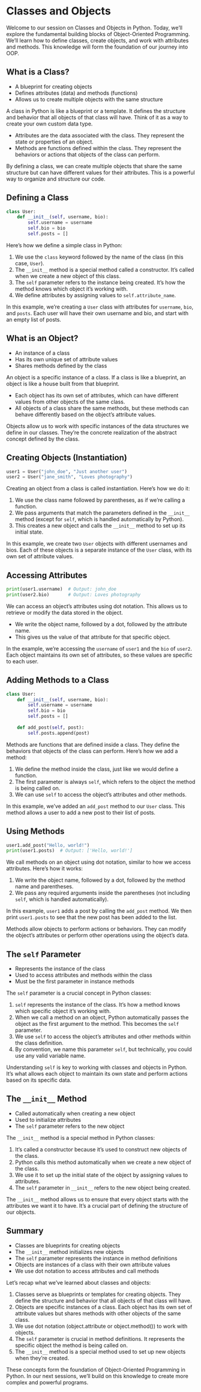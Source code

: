 # Classes and Objects

::: {.notes}
Welcome to our session on Classes and Objects in Python. Today, we'll explore the fundamental building blocks of Object-Oriented Programming. We'll learn how to define classes, create objects, and work with attributes and methods. This knowledge will form the foundation of our journey into OOP.
:::


## What is a Class?

- A blueprint for creating objects
- Defines attributes (data) and methods (functions)
- Allows us to create multiple objects with the same structure

::: {.notes}
A class in Python is like a blueprint or a template. It defines the structure and behavior that all objects of that class will have. Think of it as a way to create your own custom data type.

- Attributes are the data associated with the class. They represent the state or properties of an object.
- Methods are functions defined within the class. They represent the behaviors or actions that objects of the class can perform.

By defining a class, we can create multiple objects that share the same structure but can have different values for their attributes. This is a powerful way to organize and structure our code.
:::


## Defining a Class

```python
class User:
    def __init__(self, username, bio):
        self.username = username
        self.bio = bio
        self.posts = []
```

::: {.notes}
Here's how we define a simple class in Python:

1. We use the `class` keyword followed by the name of the class (in this case, `User`).
2. The `__init__` method is a special method called a constructor. It's called when we create a new object of this class.
3. The `self` parameter refers to the instance being created. It's how the method knows which object it's working with.
4. We define attributes by assigning values to `self.attribute_name`.

In this example, we're creating a `User` class with attributes for `username`, `bio`, and `posts`. Each user will have their own username and bio, and start with an empty list of posts.
:::


## What is an Object?

- An instance of a class
- Has its own unique set of attribute values
- Shares methods defined by the class

::: {.notes}
An object is a specific instance of a class. If a class is like a blueprint, an object is like a house built from that blueprint. 

- Each object has its own set of attributes, which can have different values from other objects of the same class.
- All objects of a class share the same methods, but these methods can behave differently based on the object's attribute values.

Objects allow us to work with specific instances of the data structures we define in our classes. They're the concrete realization of the abstract concept defined by the class.
:::


## Creating Objects (Instantiation)

```python
user1 = User("john_doe", "Just another user")
user2 = User("jane_smith", "Loves photography")
```

::: {.notes}
Creating an object from a class is called instantiation. Here's how we do it:

1. We use the class name followed by parentheses, as if we're calling a function.
2. We pass arguments that match the parameters defined in the `__init__` method (except for `self`, which is handled automatically by Python).
3. This creates a new object and calls the `__init__` method to set up its initial state.

In this example, we create two `User` objects with different usernames and bios. Each of these objects is a separate instance of the `User` class, with its own set of attribute values.
:::


## Accessing Attributes

```python
print(user1.username)  # Output: john_doe
print(user2.bio)       # Output: Loves photography
```

::: {.notes}
We can access an object's attributes using dot notation. This allows us to retrieve or modify the data stored in the object.

- We write the object name, followed by a dot, followed by the attribute name.
- This gives us the value of that attribute for that specific object.

In the example, we're accessing the `username` of `user1` and the `bio` of `user2`. Each object maintains its own set of attributes, so these values are specific to each user.
:::


## Adding Methods to a Class

```python
class User:
    def __init__(self, username, bio):
        self.username = username
        self.bio = bio
        self.posts = []
    
    def add_post(self, post):
        self.posts.append(post)
```

::: {.notes}
Methods are functions that are defined inside a class. They define the behaviors that objects of the class can perform. Here's how we add a method:

1. We define the method inside the class, just like we would define a function.
2. The first parameter is always `self`, which refers to the object the method is being called on.
3. We can use `self` to access the object's attributes and other methods.

In this example, we've added an `add_post` method to our `User` class. This method allows a user to add a new post to their list of posts.
:::


## Using Methods

```python
user1.add_post("Hello, world!")
print(user1.posts)  # Output: ['Hello, world!']
```

::: {.notes}
We call methods on an object using dot notation, similar to how we access attributes. Here's how it works:

1. We write the object name, followed by a dot, followed by the method name and parentheses.
2. We pass any required arguments inside the parentheses (not including `self`, which is handled automatically).

In this example, `user1` adds a post by calling the `add_post` method. We then print `user1.posts` to see that the new post has been added to the list.

Methods allow objects to perform actions or behaviors. They can modify the object's attributes or perform other operations using the object's data.
:::


## The `self` Parameter

- Represents the instance of the class
- Used to access attributes and methods within the class
- Must be the first parameter in instance methods

::: {.notes}
The `self` parameter is a crucial concept in Python classes:

1. `self` represents the instance of the class. It's how a method knows which specific object it's working with.
2. When we call a method on an object, Python automatically passes the object as the first argument to the method. This becomes the `self` parameter.
3. We use `self` to access the object's attributes and other methods within the class definition.
4. By convention, we name this parameter `self`, but technically, you could use any valid variable name.

Understanding `self` is key to working with classes and objects in Python. It's what allows each object to maintain its own state and perform actions based on its specific data.
:::


## The `__init__` Method

- Called automatically when creating a new object
- Used to initialize attributes
- The `self` parameter refers to the new object

::: {.notes}
The `__init__` method is a special method in Python classes:

1. It's called a constructor because it's used to construct new objects of the class.
2. Python calls this method automatically when we create a new object of the class.
3. We use it to set up the initial state of the object by assigning values to attributes.
4. The `self` parameter in `__init__` refers to the new object being created.

The `__init__` method allows us to ensure that every object starts with the attributes we want it to have. It's a crucial part of defining the structure of our objects.
:::


## Summary

- Classes are blueprints for creating objects
- The `__init__` method initializes new objects
- The `self` parameter represents the instance in method definitions
- Objects are instances of a class with their own attribute values
- We use dot notation to access attributes and call methods

::: {.notes}
Let's recap what we've learned about classes and objects:

1. Classes serve as blueprints or templates for creating objects. They define the structure and behavior that all objects of that class will have.
2. Objects are specific instances of a class. Each object has its own set of attribute values but shares methods with other objects of the same class.
3. We use dot notation (object.attribute or object.method()) to work with objects.
4. The `self` parameter is crucial in method definitions. It represents the specific object the method is being called on.
5. The `__init__` method is a special method used to set up new objects when they're created.

These concepts form the foundation of Object-Oriented Programming in Python. In our next sessions, we'll build on this knowledge to create more complex and powerful programs.
:::